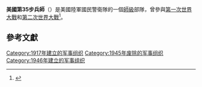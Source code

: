 {{Expand language|1=en|time=2021-03-27T06:38:28+00:00}}
{{Infobox military unit
|unit_name=第35步兵師
|image= [[File:35th_Infantry_Division_SSI.svg|180px]]
|caption=第35步兵師臂章
|dates=1917年–1919年<br />1935年–1945年<br />1946年–1963年<br />1984年–現今
|country= {{USA}} 
|allegiance= [[美國聯邦政府|美國聯邦政府]]
|branch= {{flagicon image|Flag of the United States Army (unofficial proportions).svg}} [[美國陸軍|美國陸軍]]
|type= [[美國陸軍國民警衛隊|國民兵]]
|role= 
|size= [[師_(軍隊)|師級]]
|command_structure= 
|current_commander=
|garrison=
|equipment= 
|ceremonial_chief= 
|colonel_of_the_regiment= 
|nickname="Santa Fe Division"
|patron= 
|motto=
|colors=
|march= 
|mascot= 
|battles= 
|anniversaries=
|decorations= 
|battle_honours=
<!-- Commanders -->
|commander1=
|commander1_label=
|commander2=
|commander2_label=
|commander3=
|commander3_label= 
|notable_commanders=
<!-- Insignia -->
|identification_symbol          =[[File:35th_ID_DUI.gif|150px]]
|identification_symbol_label    = [[特色單位徽章|特色單位徽章]]（DUI）
|identification_symbol_2        = 
|identification_symbol_2_label  = 
}}
'''美國第35步兵師'''（{{lang-en|'''35th Infantry Division'''}}）是美國陸軍國民警衛隊的一個[[師_(軍隊)|師級]]部隊，曾參與[[第一次世界大戰|第一次世界大戰]]和[[第二次世界大戰|第二次世界大戰]]<ref>{{cite web|url=https://kansastag.gov/35thID_default.asp|language=en|title=35th Infantry Division Heritage and History|publisher=kansastag.gov|date=|access-date=2021-03-27|archive-date=2020-07-24|archive-url=https://web.archive.org/web/20200724193838/http://kansastag.gov/35thID_default.asp|dead-url=no}}</ref>。

==參考文獻==
{{reflist}}

{{美國陸軍師級單位}}

{{DEFAULTSORT:035}}
[[Category:1917年建立的军事组织|Category:1917年建立的军事组织]]
[[Category:1945年废除的军事组织|Category:1945年废除的军事组织]]
[[Category:1946年建立的军事组织|Category:1946年建立的军事组织]]